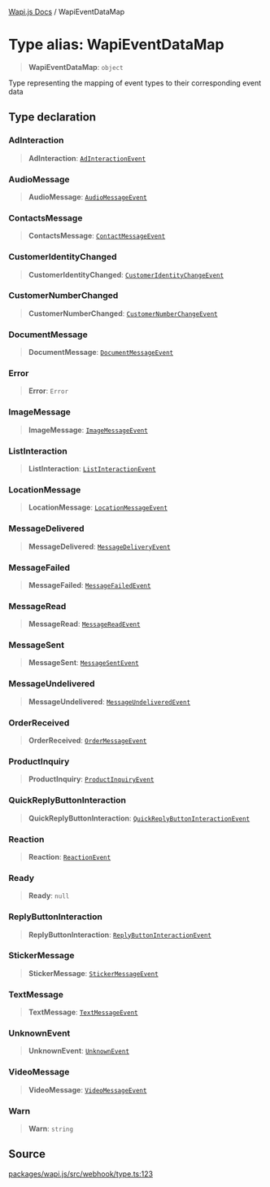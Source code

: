 [Wapi.js Docs](../README.mdx) / WapiEventDataMap

# Type alias: WapiEventDataMap

> **WapiEventDataMap**: `object`

Type representing the mapping of event types to their corresponding event data

## Type declaration

### AdInteraction

> **AdInteraction**: [`AdInteractionEvent`](../classes/AdInteractionEvent.mdx)

### AudioMessage

> **AudioMessage**: [`AudioMessageEvent`](../classes/AudioMessageEvent.mdx)

### ContactsMessage

> **ContactsMessage**: [`ContactMessageEvent`](../classes/ContactMessageEvent.mdx)

### CustomerIdentityChanged

> **CustomerIdentityChanged**: [`CustomerIdentityChangeEvent`](../classes/CustomerIdentityChangeEvent.mdx)

### CustomerNumberChanged

> **CustomerNumberChanged**: [`CustomerNumberChangeEvent`](../classes/CustomerNumberChangeEvent.mdx)

### DocumentMessage

> **DocumentMessage**: [`DocumentMessageEvent`](../classes/DocumentMessageEvent.mdx)

### Error

> **Error**: `Error`

### ImageMessage

> **ImageMessage**: [`ImageMessageEvent`](../classes/ImageMessageEvent.mdx)

### ListInteraction

> **ListInteraction**: [`ListInteractionEvent`](../classes/ListInteractionEvent.mdx)

### LocationMessage

> **LocationMessage**: [`LocationMessageEvent`](../classes/LocationMessageEvent.mdx)

### MessageDelivered

> **MessageDelivered**: [`MessageDeliveryEvent`](../classes/MessageDeliveryEvent.mdx)

### MessageFailed

> **MessageFailed**: [`MessageFailedEvent`](../classes/MessageFailedEvent.mdx)

### MessageRead

> **MessageRead**: [`MessageReadEvent`](../classes/MessageReadEvent.mdx)

### MessageSent

> **MessageSent**: [`MessageSentEvent`](../classes/MessageSentEvent.mdx)

### MessageUndelivered

> **MessageUndelivered**: [`MessageUndeliveredEvent`](../classes/MessageUndeliveredEvent.mdx)

### OrderReceived

> **OrderReceived**: [`OrderMessageEvent`](../classes/OrderMessageEvent.mdx)

### ProductInquiry

> **ProductInquiry**: [`ProductInquiryEvent`](../classes/ProductInquiryEvent.mdx)

### QuickReplyButtonInteraction

> **QuickReplyButtonInteraction**: [`QuickReplyButtonInteractionEvent`](../classes/QuickReplyButtonInteractionEvent.mdx)

### Reaction

> **Reaction**: [`ReactionEvent`](../classes/ReactionEvent.mdx)

### Ready

> **Ready**: `null`

### ReplyButtonInteraction

> **ReplyButtonInteraction**: [`ReplyButtonInteractionEvent`](../classes/ReplyButtonInteractionEvent.mdx)

### StickerMessage

> **StickerMessage**: [`StickerMessageEvent`](../classes/StickerMessageEvent.mdx)

### TextMessage

> **TextMessage**: [`TextMessageEvent`](../classes/TextMessageEvent.mdx)

### UnknownEvent

> **UnknownEvent**: [`UnknownEvent`](../classes/UnknownEvent.mdx)

### VideoMessage

> **VideoMessage**: [`VideoMessageEvent`](../classes/VideoMessageEvent.mdx)

### Warn

> **Warn**: `string`

## Source

[packages/wapi.js/src/webhook/type.ts:123](https://github.com/sarthakjdev/wapi.js/blob/1b066ed4efaf997a4bb012da51514dfcb4165da6/packages/wapi.js/src/webhook/type.ts#L123)
